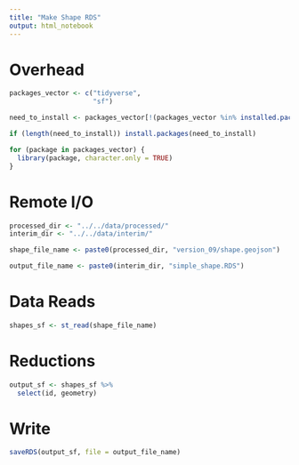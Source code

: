 ```yaml
---
title: "Make Shape RDS"
output: html_notebook
---
```



# Overhead
```r
packages_vector <- c("tidyverse",
                     "sf")

need_to_install <- packages_vector[!(packages_vector %in% installed.packages()[,"Package"])]

if (length(need_to_install)) install.packages(need_to_install)

for (package in packages_vector) {
  library(package, character.only = TRUE)
}

```

# Remote I/O
```r
processed_dir <- "../../data/processed/"
interim_dir <- "../../data/interim/"

shape_file_name <- paste0(processed_dir, "version_09/shape.geojson")

output_file_name <- paste0(interim_dir, "simple_shape.RDS")
```

# Data Reads
```r
shapes_sf <- st_read(shape_file_name)
```

# Reductions 
```r
output_sf <- shapes_sf %>%
  select(id, geometry)
```

# Write
```r
saveRDS(output_sf, file = output_file_name)
```


